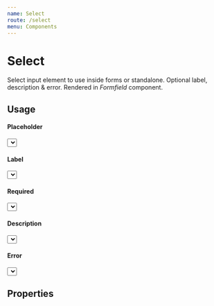 ```yaml
---
name: Select
route: /select
menu: Components
---
```



# Select

Select input element to use inside forms or standalone. Optional label, description & error. Rendered in *Formfield* component.

## Usage

#### Placeholder

<Playground>
  <Select
      placeholder="Right hand, or left hand?"
      onChange={(event) => {
        // do stuff
      }}
    >
      <Select.Option value="left">Left</Select.Option>
      <Select.Option value="right">Right</Select.Option>
    </Select>
</Playground>

#### Label

<Playground>
  <Select
      label="Choose a side"
      placeholder="Right hand, or left hand?"
      onChange={(event) => {
        // do stuff
      }}
    >
      <Select.Option value="left">Left</Select.Option>
      <Select.Option value="right">Right</Select.Option>
    </Select>
</Playground>

#### Required

<Playground>
  <Select
      label="Choose a side"
      required
      placeholder="Right hand, or left hand?"
      onChange={(event) => {
        // do stuff
      }}
    >
      <Select.Option value="left">Left</Select.Option>
      <Select.Option value="right">Right</Select.Option>
    </Select>
</Playground>

#### Description

<Playground>
  <Select
      label="Choose a side"
      placeholder="Right hand, or left hand?"
      description="Choose wiseley"
      onChange={(event) => {
        // do stuff
      }}
    >
      <Select.Option value="left">Left</Select.Option>
      <Select.Option value="right">Right</Select.Option>
    </Select>
</Playground>

#### Error

<Playground>
  <Select
      label="Choose a side"
      placeholder="Right hand, or left hand?"
      description="Choose wiseley"
      hasError={true}
      error="Oops. I dropped it out of my hand"
      onChange={(event) => {
        // do stuff
      }}
    >
      <Select.Option value="left">Left</Select.Option>
      <Select.Option value="right">Right</Select.Option>
    </Select>
</Playground>

## Properties

<Props of={Select} />
